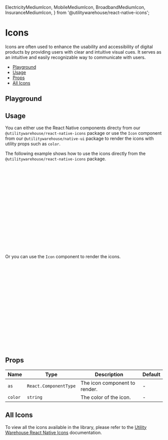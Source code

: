   ElectricityMediumIcon,
  MobileMediumIcon,
  BroadbandMediumIcon,
  InsuranceMediumIcon,
} from '@utilitywarehouse/react-native-icons';

<BackToTopButton />

<Meta title="Components / Icon" />

# Icons

Icons are often used to enhance the usability and accessibility of digital products by providing users with clear and intuitive visual cues. It serves as an intuitive and easily recognizable way to communicate with users.

- [Playground](#playground)
- [Usage](#usage)
- [Props](#props)
- [All Icons](#all-icons)

## Playground

<Canvas of={Stories.Playground} />

<Controls of={Stories.Playground} />

## Usage

You can either use the React Native components directy from our `@utilitywarehouse/react-native-icons` package or use the `Icon`
component from our `@utilitywarehouse/native-ui` package to render the icons with utility props such as `color`.

The following example shows how to use the icons directly from the `@utilitywarehouse/react-native-icons` package.

<UsageWrap>
  <Center>
    <HStack space="lg">
      <ElectricityMediumIcon color={colorsCommon.serviceElectricity} />
      <MobileMediumIcon color={colorsCommon.serviceMobile} />
      <BroadbandMediumIcon color={colorsCommon.serviceLandline} />
      <InsuranceMediumIcon color={colorsCommon.serviceInsurance} />
    </HStack>
  </Center>
</UsageWrap>

```jsx
import { HStack, Icon, color } from '@utilitywarehouse/native-ui';
import {
  ElectricityMediumIcon,
  MobileMediumIcon,
  BroadbandMediumIcon,
  InsuranceMediumIcon,
} from '@utilitywarehouse/react-native-icons';

const MyComponent = () => {
  return (
    <HStack space="lg">
      <ElectricityMediumIcon color="$serviceElectricity" />
      <MobileMediumIcon color="$serviceMobile" />
      <BroadbandMediumIcon color="$serviceLandline" />
      <InsuranceMediumIcon color="$serviceInsurance" />
    </HStack>
  );
};
```

Or you can use the `Icon` component to render the icons.

```jsx
import { HStack, Icon, color } from '@utilitywarehouse/native-ui';
import {
  ElectricityMediumIcon,
  MobileMediumIcon,
  BroadbandMediumIcon,
  InsuranceMediumIcon,
} from '@utilitywarehouse/react-native-icons';

const MyComponent = () => {
  return (
    <HStack space="lg">
      <Icon as={ElectricityMediumIcon} color="$serviceElectricity" />
      <Icon as={MobileMediumIcon} color="$serviceMobile" />
      <Icon as={BroadbandMediumIcon} color="$serviceLandline" />
      <Icon as={InsuranceMediumIcon} color="$serviceInsurance" />
    </HStack>
  );
};
```

## Props

| Name    | Type                  | Description                   | Default |
| ------- | --------------------- | ----------------------------- | ------- |
| `as`    | `React.ComponentType` | The icon component to render. | -       |
| `color` | `string`              | The color of the icon.        | -       |

## All Icons

To view all the icons available in the library, please refer to the [Utility Warehouse React Native Icons](https://uw-icons.vercel.app/) documentation.
